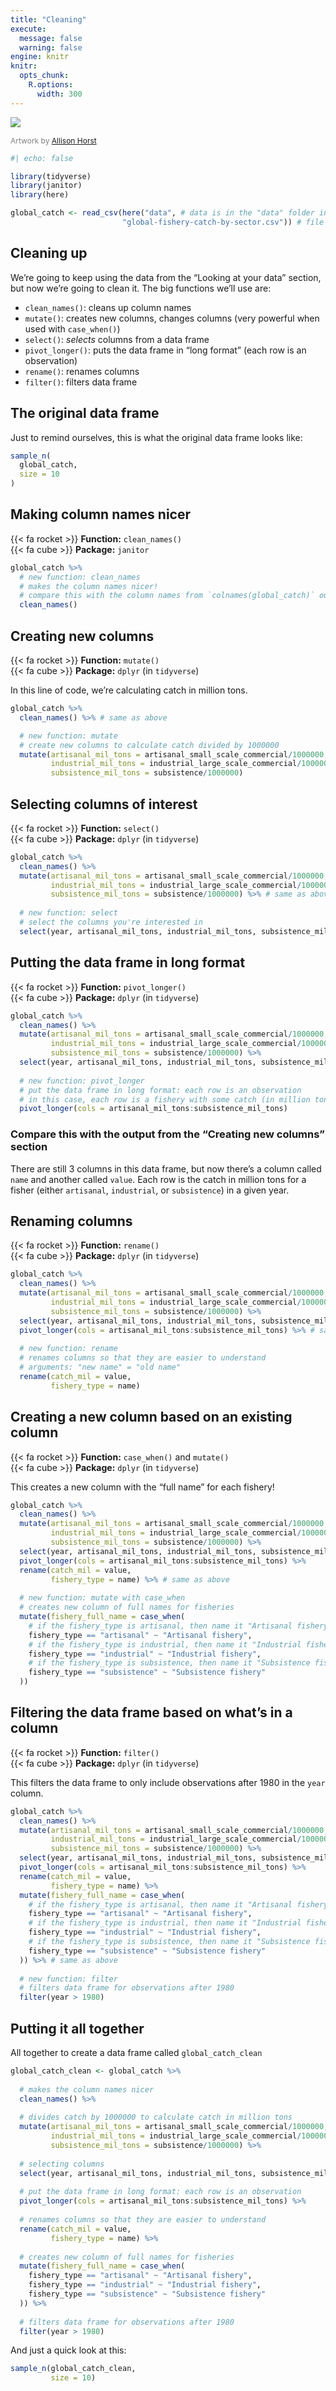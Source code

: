 ```yaml
---
title: "Cleaning"
execute:
  message: false
  warning: false
engine: knitr
knitr:
  opts_chunk: 
    R.options:
      width: 300
---
```


![](images/40488240-4609-4dc3-8920-693e078b55ce.jpg){fig-align="center"}

[Artwork by [Allison Horst](https://twitter.com/allison_horst)]{style="color: grey; font-size: 12px"} 


```r
#| echo: false

library(tidyverse)
library(janitor)
library(here)

global_catch <- read_csv(here("data", # data is in the "data" folder in this repository
                         "global-fishery-catch-by-sector.csv")) # file name
```

## Cleaning up

We're going to keep using the data from the "Looking at your data" section, but now we're going to clean it. The big functions we'll use are:  

- `clean_names()`: cleans up column names  
- `mutate()`: creates new columns, changes columns (very powerful when used with `case_when()`)  
- `select()`: _selects_ columns from a data frame
- `pivot_longer()`: puts the data frame in "long format" (each row is an observation)  
- `rename()`: renames columns
- `filter()`: filters data frame

## The original data frame

Just to remind ourselves, this is what the original data frame looks like:

```r
sample_n(
  global_catch,
  size = 10
)
```

## Making column names nicer 

{{< fa rocket >}} **Function:** `clean_names()`  
{{< fa cube >}} **Package:** `janitor`

```r
global_catch %>% 
  # new function: clean_names
  # makes the column names nicer! 
  # compare this with the column names from `colnames(global_catch)` output
  clean_names()
```

## Creating new columns

{{< fa rocket >}} **Function:** `mutate()`  
{{< fa cube >}} **Package:** `dplyr` (in `tidyverse`)  

In this line of code, we're calculating catch in million tons.

```r
global_catch %>% 
  clean_names() %>% # same as above

  # new function: mutate
  # create new columns to calculate catch divided by 1000000
  mutate(artisanal_mil_tons = artisanal_small_scale_commercial/1000000,
         industrial_mil_tons = industrial_large_scale_commercial/1000000,
         subsistence_mil_tons = subsistence/1000000) 
```


## Selecting columns of interest

{{< fa rocket >}} **Function:** `select()`  
{{< fa cube >}} **Package:** `dplyr` (in `tidyverse`)  

```r
global_catch %>% 
  clean_names() %>% 
  mutate(artisanal_mil_tons = artisanal_small_scale_commercial/1000000,
         industrial_mil_tons = industrial_large_scale_commercial/1000000,
         subsistence_mil_tons = subsistence/1000000) %>% # same as above
  
  # new function: select
  # select the columns you're interested in 
  select(year, artisanal_mil_tons, industrial_mil_tons, subsistence_mil_tons)
```

## Putting the data frame in long format

{{< fa rocket >}} **Function:** `pivot_longer()`  
{{< fa cube >}} **Package:** `dplyr` (in `tidyverse`)  

```r
global_catch %>% 
  clean_names() %>% 
  mutate(artisanal_mil_tons = artisanal_small_scale_commercial/1000000,
         industrial_mil_tons = industrial_large_scale_commercial/1000000,
         subsistence_mil_tons = subsistence/1000000) %>% 
  select(year, artisanal_mil_tons, industrial_mil_tons, subsistence_mil_tons) %>% # same as above
  
  # new function: pivot_longer
  # put the data frame in long format: each row is an observation
  # in this case, each row is a fishery with some catch (in million tons) in a given year
  pivot_longer(cols = artisanal_mil_tons:subsistence_mil_tons)
```

:::{.callout-note}
### Compare this with the output from the "Creating new columns" section
There are still 3 columns in this data frame, but now there's a column called `name` and another called `value`. Each row is the catch in million tons for a fisher (either `artisanal`, `industrial`, or `subsistence`) in a given year.
:::

## Renaming columns

{{< fa rocket >}} **Function:** `rename()`  
{{< fa cube >}} **Package:** `dplyr` (in `tidyverse`)  

```r
global_catch %>% 
  clean_names() %>% 
  mutate(artisanal_mil_tons = artisanal_small_scale_commercial/1000000,
         industrial_mil_tons = industrial_large_scale_commercial/1000000,
         subsistence_mil_tons = subsistence/1000000) %>% 
  select(year, artisanal_mil_tons, industrial_mil_tons, subsistence_mil_tons) %>% 
  pivot_longer(cols = artisanal_mil_tons:subsistence_mil_tons) %>% # same as above
  
  # new function: rename
  # renames columns so that they are easier to understand
  # arguments: "new name" = "old name"
  rename(catch_mil = value,
         fishery_type = name) 
```

## Creating a new column based on an existing column

{{< fa rocket >}} **Function:** `case_when()` and `mutate()`    
{{< fa cube >}} **Package:** `dplyr` (in `tidyverse`)  

This creates a new column with the "full name" for each fishery!

```r
global_catch %>% 
  clean_names() %>% 
  mutate(artisanal_mil_tons = artisanal_small_scale_commercial/1000000,
         industrial_mil_tons = industrial_large_scale_commercial/1000000,
         subsistence_mil_tons = subsistence/1000000) %>% 
  select(year, artisanal_mil_tons, industrial_mil_tons, subsistence_mil_tons) %>% 
  pivot_longer(cols = artisanal_mil_tons:subsistence_mil_tons) %>% 
  rename(catch_mil = value,
         fishery_type = name) %>% # same as above
  
  # new function: mutate with case_when
  # creates new column of full names for fisheries
  mutate(fishery_full_name = case_when(
    # if the fishery_type is artisanal, then name it "Artisanal fishery"
    fishery_type == "artisanal" ~ "Artisanal fishery", 
    # if the fishery_type is industrial, then name it "Industrial fishery"
    fishery_type == "industrial" ~ "Industrial fishery",
    # if the fishery_type is subsistence, then name it "Subsistence fishery"
    fishery_type == "subsistence" ~ "Subsistence fishery"
  ))
```

## Filtering the data frame based on what's in a column

{{< fa rocket >}} **Function:** `filter()`   
{{< fa cube >}} **Package:** `dplyr` (in `tidyverse`)  

This filters the data frame to only include observations after 1980 in the `year` column.

```r
global_catch %>% 
  clean_names() %>% 
  mutate(artisanal_mil_tons = artisanal_small_scale_commercial/1000000,
         industrial_mil_tons = industrial_large_scale_commercial/1000000,
         subsistence_mil_tons = subsistence/1000000) %>% 
  select(year, artisanal_mil_tons, industrial_mil_tons, subsistence_mil_tons) %>% 
  pivot_longer(cols = artisanal_mil_tons:subsistence_mil_tons) %>% 
  rename(catch_mil = value,
         fishery_type = name) %>% 
  mutate(fishery_full_name = case_when(
    # if the fishery_type is artisanal, then name it "Artisanal fishery"
    fishery_type == "artisanal" ~ "Artisanal fishery", 
    # if the fishery_type is industrial, then name it "Industrial fishery"
    fishery_type == "industrial" ~ "Industrial fishery",
    # if the fishery_type is subsistence, then name it "Subsistence fishery"
    fishery_type == "subsistence" ~ "Subsistence fishery"
  )) %>% # same as above
  
  # new function: filter
  # filters data frame for observations after 1980
  filter(year > 1980)
```


## Putting it all together

All together to create a data frame called `global_catch_clean`

```r
global_catch_clean <- global_catch %>% 
  
  # makes the column names nicer
  clean_names() %>% 
  
  # divides catch by 1000000 to calculate catch in million tons
  mutate(artisanal_mil_tons = artisanal_small_scale_commercial/1000000,
         industrial_mil_tons = industrial_large_scale_commercial/1000000,
         subsistence_mil_tons = subsistence/1000000) %>% 
  
  # selecting columns
  select(year, artisanal_mil_tons, industrial_mil_tons, subsistence_mil_tons) %>% 
  
  # put the data frame in long format: each row is an observation
  pivot_longer(cols = artisanal_mil_tons:subsistence_mil_tons) %>% 
  
  # renames columns so that they are easier to understand
  rename(catch_mil = value,
         fishery_type = name) %>% 
  
  # creates new column of full names for fisheries
  mutate(fishery_full_name = case_when(
    fishery_type == "artisanal" ~ "Artisanal fishery",
    fishery_type == "industrial" ~ "Industrial fishery",
    fishery_type == "subsistence" ~ "Subsistence fishery"
  )) %>% 
  
  # filters data frame for observations after 1980
  filter(year > 1980)
```

And just a quick look at this:

```r
sample_n(global_catch_clean,
         size = 10)
```



